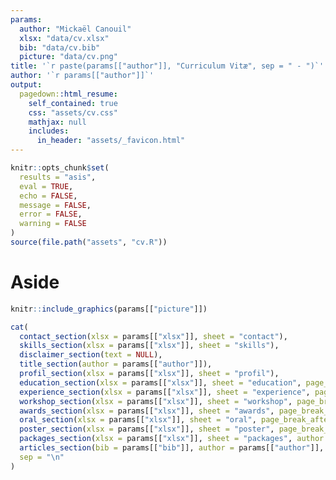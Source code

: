 ```yaml
---
params:
  author: "Mickaël Canouil"
  xlsx: "data/cv.xlsx"
  bib: "data/cv.bib"
  picture: "data/cv.png"
title: '`r paste(params[["author"]], "Curriculum Vitæ", sep = " - ")`'
author: '`r params[["author"]]`'
output:
  pagedown::html_resume:
    self_contained: true
    css: "assets/cv.css"
    mathjax: null
    includes:
      in_header: "assets/_favicon.html"
---
```


```r
knitr::opts_chunk$set(
  results = "asis",
  eval = TRUE,
  echo = FALSE,
  message = FALSE,
  error = FALSE,
  warning = FALSE
)
source(file.path("assets", "cv.R"))
```

# Aside

```r
knitr::include_graphics(params[["picture"]])
```

```r
cat(
  contact_section(xlsx = params[["xlsx"]], sheet = "contact"),
  skills_section(xlsx = params[["xlsx"]], sheet = "skills"),
  disclaimer_section(text = NULL),
  title_section(author = params[["author"]]),
  profil_section(xlsx = params[["xlsx"]], sheet = "profil"),
  education_section(xlsx = params[["xlsx"]], sheet = "education", page_break_after = FALSE),
  experience_section(xlsx = params[["xlsx"]], sheet = "experience", page_break_after = FALSE),
  workshop_section(xlsx = params[["xlsx"]], sheet = "workshop", page_break_after = FALSE),
  awards_section(xlsx = params[["xlsx"]], sheet = "awards", page_break_after = FALSE),
  oral_section(xlsx = params[["xlsx"]], sheet = "oral", page_break_after = FALSE),
  poster_section(xlsx = params[["xlsx"]], sheet = "poster", page_break_after = FALSE),
  packages_section(xlsx = params[["xlsx"]], sheet = "packages", author = params[["author"]], page_break_after = FALSE),
  articles_section(bib = params[["bib"]], author = params[["author"]], page_break_after = FALSE, only_first = TRUE),
  sep = "\n"
)
```
